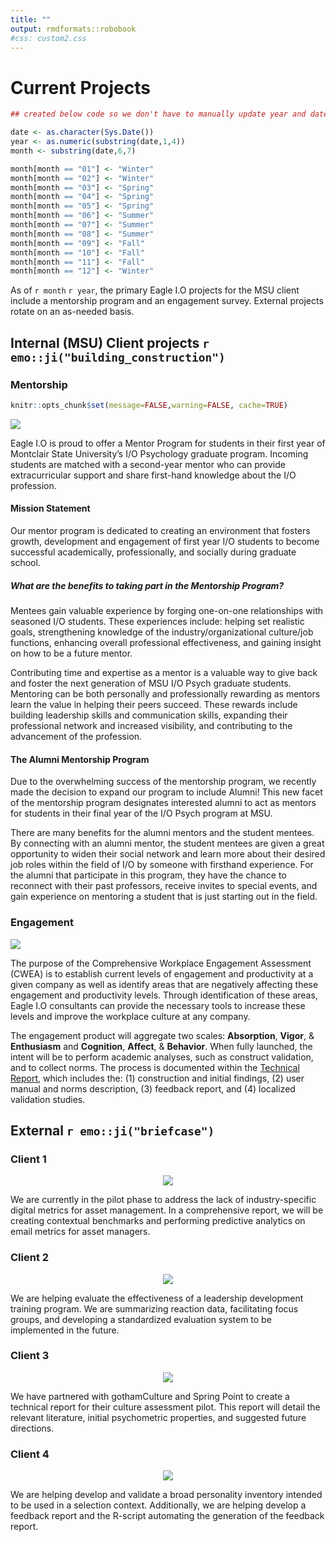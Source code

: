 ```yaml
---
title: ""
output: rmdformats::robobook
#css: custom2.css
---
```


# Current Projects 


```r

## created below code so we don't have to manually update year and date

date <- as.character(Sys.Date())
year <- as.numeric(substring(date,1,4))
month <- substring(date,6,7)

month[month == "01"] <- "Winter"
month[month == "02"] <- "Winter"
month[month == "03"] <- "Spring"
month[month == "04"] <- "Spring"
month[month == "05"] <- "Spring"
month[month == "06"] <- "Summer"
month[month == "07"] <- "Summer"
month[month == "08"] <- "Summer"
month[month == "09"] <- "Fall"
month[month == "10"] <- "Fall"
month[month == "11"] <- "Fall"
month[month == "12"] <- "Winter"

```

As of `r month` `r year`, the primary Eagle I.O projects for the MSU client include a mentorship program and an engagement survey. External projects rotate on an as-needed basis.

## Internal (MSU) Client projects `r emo::ji("building_construction")` {.tabset .tabset-pills}

### Mentorship

```r
knitr::opts_chunk$set(message=FALSE,warning=FALSE, cache=TRUE)
```

![](images/mentor.jpg)

Eagle I.O is proud to offer a Mentor Program for students in their first year of Montclair State University's I/O Psychology graduate program. Incoming students are matched with a second-year mentor who can provide extracurricular support and share first-hand knowledge about the I/O profession.

#### Mission Statement
Our mentor program is dedicated to creating an environment that fosters growth, development and engagement of first year I/O students to become successful academically, professionally, and socially during graduate school.

##### What are the benefits to taking part in the Mentorship Program?
Mentees gain valuable experience by forging one-on-one relationships with seasoned I/O students. These experiences include: helping set realistic goals, strengthening knowledge of the industry/organizational culture/job functions, enhancing overall professional effectiveness, and gaining insight on how to be a future mentor.

Contributing time and expertise as a mentor is a valuable way to give back and foster the next generation of MSU I/O Psych graduate students. Mentoring can be both personally and professionally rewarding as mentors learn the value in helping their peers succeed. These rewards include building leadership skills and communication skills, expanding their professional network and increased visibility, and contributing to the advancement of the profession.

#### The Alumni Mentorship Program
Due to the overwhelming success of the mentorship program, we recently made the decision to expand our program to include Alumni! This new facet of the mentorship program designates interested alumni to act as mentors for students in their final year of the I/O Psych program at MSU.

There are many benefits for the alumni mentors and the student mentees. By connecting with an alumni mentor, the student mentees are given a great opportunity to widen their social network and learn more about their desired job roles within the field of I/O by someone with firsthand experience. For the alumni that participate in this program, they have the chance to reconnect with their past professors, receive invites to special events, and gain experience on mentoring a student that is just starting out in the field.

### Engagement

![](images/engage.jpeg)

The purpose of the Comprehensive Workplace Engagement Assessment (CWEA) is to establish current levels of engagement and productivity at a given company as well as identify areas that are negatively affecting these engagement and productivity levels. Through identification of these areas, Eagle I.O consultants can provide the necessary tools to increase these levels and improve the workplace culture at any company. 

The engagement product will aggregate two scales: **Absorption**, **Vigor**, & **Enthusiasm** and **Cognition**, **Affect**, & **Behavior**. When fully launched, the intent will be to perform academic analyses, such as construct validation, and to collect norms. The process is documented within the [Technical Report](https://bookdown.org/kulasj/engagetech/), which includes the: (1) construction and initial findings, (2) user manual and norms description, (3) feedback report, and (4) localized validation studies. 

## External `r emo::ji("briefcase")`{.tabset .tabset-pills}

### Client 1

<center>
![](images/naissance-logo_orig.png)
</center>

We are currently in the pilot phase to address the lack of industry-specific digital metrics for asset management. In a comprehensive report, we will be creating contextual benchmarks and performing predictive analytics on email metrics for asset managers. 

### Client 2

<center>
![](images/charlie-academy.png)
</center>  

We are helping evaluate the effectiveness of a leadership development training program. We are summarizing reaction data, facilitating focus groups, and developing a standardized evaluation system to be implemented in the future.

### Client 3

<center>
![](images/gothamlogo_orig.png)
</center>  

We have partnered with gothamCulture and Spring Point to create a technical report for their culture assessment pilot. This report will detail the relevant literature, initial psychometric properties, and suggested future directions.

### Client 4

<center>
![](images/wfl_orig.png)
</center>  

We are helping develop and validate a broad personality inventory intended to be used in a selection context. Additionally, we are helping develop a feedback report and the R-script automating the generation of the feedback report.



